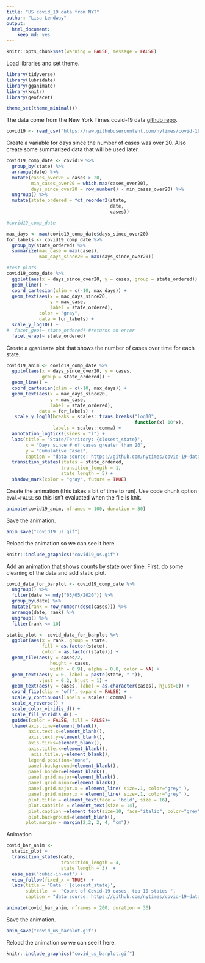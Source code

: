```yaml
---
title: "US covid_19 data from NYT"
author: "Lisa Lendway"
output: 
  html_document:
    keep_md: yes
---
```


```r
knitr::opts_chunk$set(warning = FALSE, message = FALSE)
```

Load libraries and set theme.
```r
library(tidyverse)
library(lubridate)
library(gganimate)
library(knitr)
library(geofacet)

theme_set(theme_minimal())
```

The data come from the New York Times covid-19 data [github repo](https://github.com/nytimes/covid-19-data).

```r
covid19 <- read_csv("https://raw.githubusercontent.com/nytimes/covid-19-data/master/us-states.csv")
```

Create a variable for days since the number of cases was over 20. Also create some summarized data that will be used later.
```r
covid19_comp_date <- covid19 %>% 
  group_by(state) %>% 
  arrange(date) %>% 
  mutate(cases_over20 = cases > 20,
         min_cases_over20 = which.max(cases_over20),
         days_since_over20 = row_number() - min_cases_over20) %>% 
  ungroup() %>% 
  mutate(state_ordered = fct_reorder2(state,
                                      date,
                                      cases))

#covid19_comp_date

max_days <- max(covid19_comp_date$days_since_over20)
for_labels <- covid19_comp_date %>% 
  group_by(state_ordered) %>% 
  summarize(max_case = max(cases),
            max_days_since20 = max(days_since_over20))

```

```r
#test plots
covid19_comp_date %>% 
  ggplot(aes(x = days_since_over20, y = cases, group = state_ordered)) +
  geom_line() + 
  coord_cartesian(xlim = c(-10, max_days)) +
  geom_text(aes(x = max_days_since20, 
                y = max_case, 
                label = state_ordered),
            color = "gray",
            data = for_labels) +
  scale_y_log10() +
#  facet_geo(~ state_ordered) #returns an error
  facet_wrap(~ state_ordered)
```


Create a `gganimate` plot that shows the number of cases over time for each state. 

```r
covid19_anim <- covid19_comp_date %>% 
  ggplot(aes(x = days_since_over20, y = cases, 
             group = state_ordered)) +
  geom_line() + 
  coord_cartesian(xlim = c(-10, max_days)) +
  geom_text(aes(x = max_days_since20, 
                y = max_case, 
                label = state_ordered),
            data = for_labels) +
   scale_y_log10(breaks = scales::trans_breaks("log10",
                                               function(x) 10^x),
                 labels = scales::comma) + 
  annotation_logticks(sides = "l") +
  labs(title = 'State/Territory: {closest_state}', 
       x = "Days since # of cases greater than 20", 
       y = "Cumulative Cases",
       caption = "data source: https://github.com/nytimes/covid-19-data") +
  transition_states(states = state_ordered, 
                    transition_length = 1,
                    state_length = 5) +
  shadow_mark(color = "gray", future = TRUE)
```

Create the animation (this takes a bit of time to run). Use code chunk option `eval=FALSE` so this isn't evaluated when the file is knit. 

```r
animate(covid19_anim, nframes = 100, duration = 30)
```

Save the animation.
```r
anim_save("covid19_us.gif")
```

Reload the animation so we can see it here. 
```r
knitr::include_graphics("covid19_us.gif")
```

Add an animation that shows counts by state over time. First, do some cleaning of the data and add static plot.

```r
covid_data_for_barplot <- covid19_comp_date %>% 
  ungroup() %>% 
  filter(date >= mdy("03/05/2020")) %>% 
  group_by(date) %>% 
  mutate(rank = row_number(desc(cases))) %>% 
  arrange(date, rank) %>% 
  ungroup() %>% 
  filter(rank <= 10)

static_plot <- covid_data_for_barplot %>% 
  ggplot(aes(x = rank, group = state, 
             fill = as.factor(state), 
             color = as.factor(state))) +
  geom_tile(aes(y = cases/2,
                height = cases,
                width = 0.9), alpha = 0.8, color = NA) +
  geom_text(aes(y = 0, label = paste(state, " ")), 
            vjust = 0.2, hjust = 1) +
  geom_text(aes(y = cases, label = as.character(cases), hjust=0)) +
  coord_flip(clip = "off", expand = FALSE) +
  scale_y_continuous(labels = scales::comma) +
  scale_x_reverse() +
  scale_color_viridis_d() +
  scale_fill_viridis_d() +
  guides(color = FALSE, fill = FALSE)+
  theme(axis.line=element_blank(),
        axis.text.x=element_blank(),
        axis.text.y=element_blank(),
        axis.ticks=element_blank(),
        axis.title.x=element_blank(),
         axis.title.y=element_blank(),
        legend.position="none",
        panel.background=element_blank(),
        panel.border=element_blank(),
        panel.grid.major=element_blank(),
        panel.grid.minor=element_blank(),
        panel.grid.major.x = element_line( size=.1, color="grey" ),
        panel.grid.minor.x = element_line( size=.1, color="grey" ),
        plot.title = element_text(face = 'bold', size = 16),
        plot.subtitle = element_text(size = 14),
        plot.caption =element_text(size=10, face="italic", color="grey"),
        plot.background=element_blank(),
       plot.margin = margin(2,2, 2, 4, "cm"))
```


Animation
```r
covid_bar_anim <-
  static_plot + 
  transition_states(date, 
                    transition_length = 4, 
                    state_length = 3)  +
  ease_aes('cubic-in-out') +
  view_follow(fixed_x = TRUE)  +
  labs(title = 'Date : {closest_state}',  
       subtitle  =  "Count of Covid-19 cases, top 10 states ",
       caption = "data source: https://github.com/nytimes/covid-19-data")

animate(covid_bar_anim, nframes = 200, duration = 30)
```

Save the animation.
```r
anim_save("covid_us_barplot.gif")
```

Reload the animation so we can see it here. 
```r
knitr::include_graphics("covid_us_barplot.gif")
```



